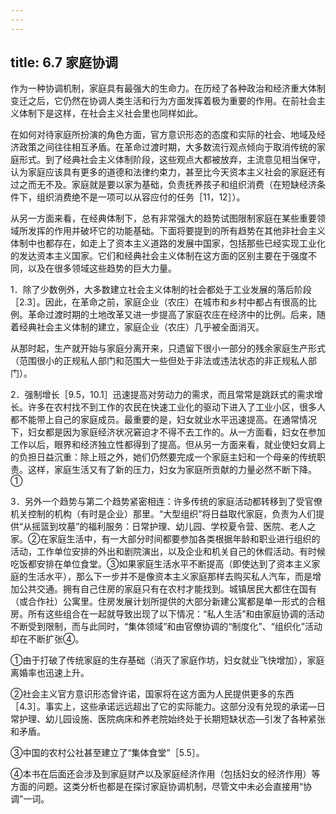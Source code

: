 ```yaml
---
---
---
```

title: 6.7 家庭协调
---



作为一种协调机制，家庭具有最强大的生命力。在历经了各种政治和经济重大体制变迁之后，它仍然在协调人类生活和行为方面发挥着极为重要的作用。在前社会主义体制下是这样，在社会主义社会里也同样如此。

在如何对待家庭所扮演的角色方面，官方意识形态的态度和实际的社会、地域及经济政策之间往往相互矛盾。在革命过渡时期，大多数流行观点倾向于取消传统的家庭形式。到了经典社会主义体制阶段，这些观点大都被放弃，主流意见相当保守，认为家庭应该具有更多的道德和法律约束力，甚至比今天资本主义社会的家庭还有过之而无不及。家庭就是要以家为基础，负责抚养孩子和组织消费（在短缺经济条件下，组织消费绝不是一项可以从容应付的任务［11，12］）。

从另一方面来看，在经典体制下，总有非常强大的趋势试图限制家庭在某些重要领域所发挥的作用并破坏它的功能基础。下面将要提到的所有趋势在其他非社会主义体制中也都存在，如走上了资本主义道路的发展中国家，包括那些已经实现工业化的发达资本主义国家。它们和经典社会主义体制在这方面的区别主要在于强度不同，以及在很多领域这些趋势的巨大力量。

1．除了少数例外，大多数建立社会主义体制的社会都处于工业发展的落后阶段［2.3］。因此，在革命之前，家庭企业（农庄）在城市和乡村中都占有很高的比例。革命过渡时期的土地改革又进一步提高了家庭农庄在经济中的比例。后来，随着经典社会主义体制的建立，家庭企业（农庄）几乎被全面消灭。

从那时起，生产就开始与家庭分离开来，只遗留下很小一部分的残余家庭生产形式（范围很小的正规私人部门和范围大一些但处于非法或违法状态的非正规私人部门）。

2．强制增长［9.5，10.1］迅速提高对劳动力的需求，而且常常是跳跃式的需求增长。许多在农村找不到工作的农民在快速工业化的驱动下进入了工业小区，很多人都不能带上自己的家庭成员。最重要的是，妇女就业水平迅速提高。在通常情况下，妇女都是因为家庭经济状况窘迫才不得不去工作的。从一方面看，妇女在参加工作以后，眼界和经济独立性都得到了提高。但从另一方面来看，就业使妇女肩上的负担日益沉重：除上班之外，她们仍然要完成一个家庭主妇和一个母亲的传统职责。这样，家庭生活又有了新的压力，妇女为家庭所贡献的力量必然不断下降。①

3．另外一个趋势与第二个趋势紧密相连：许多传统的家庭活动都转移到了受官僚机关控制的机构（有时是企业）那里。“大型组织”将日益取代家庭，负责为人们提供“从摇篮到坟墓”的福利服务：日常护理、幼儿园、学校夏令营、医院、老人之家。②在家庭生活中，有一大部分时间都要参加各类根据年龄和职业进行组织的活动，工作单位安排的外出和剧院演出，以及企业和机关自己的休假活动。有时候吃饭都安排在单位食堂。③如果家庭生活水平不断提高（即使达到了资本主义家庭的生活水平），那么下一步并不是像资本主义家庭那样去购买私人汽车，而是增加公共交通。拥有自己住房的家庭只有在农村才能找到。城镇居民大都住在国有（或合作社）公寓里。住房发展计划所提供的大部分新建公寓都是单一形式的合租房。所有这些组合在一起就导致出现了以下情况：“私人生活”和由家庭协调的活动不断受到限制，而与此同时，“集体领域”和由官僚协调的“制度化”、“组织化”活动却在不断扩张④。


①由于打破了传统家庭的生存基础（消灭了家庭作坊，妇女就业飞快增加），家庭离婚率也迅速上升。

②社会主义官方意识形态曾许诺，国家将在这方面为人民提供更多的东西［4.3］。事实上，这些承诺远远超出了它的实际能力。这部分没有兑现的承诺—日常护理、幼儿园设施、医院病床和养老院始终处于长期短缺状态—引发了各种紧张和矛盾。

③中国的农村公社甚至建立了“集体食堂”［5.5］。

④本书在后面还会涉及到家庭财产以及家庭经济作用（包括妇女的经济作用）等方面的问题。这类分析也都是在探讨家庭协调机制，尽管文中未必会直接用“协调”一词。